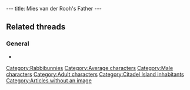 ---
title: Mies van der Rooh's Father
---

{{Character|
Name=Mies van der Rooh's father|
Image=DIVERS.gif|
Race=[[Rabbibunny]]|
Gender=Male|
Size=Medium|
Age=Adult}}

==Related threads==
===General===
* {{thread|id=4091|title=Quote #340, from Little Big Adventure 2\Twinsen's Odyssey}}

{{Stub}}

[[Category:Rabbibunnies]]
[[Category:Average characters]]
[[Category:Male characters]]
[[Category:Adult characters]]
[[Category:Citadel Island inhabitants]]
[[Category:Articles without an image]]